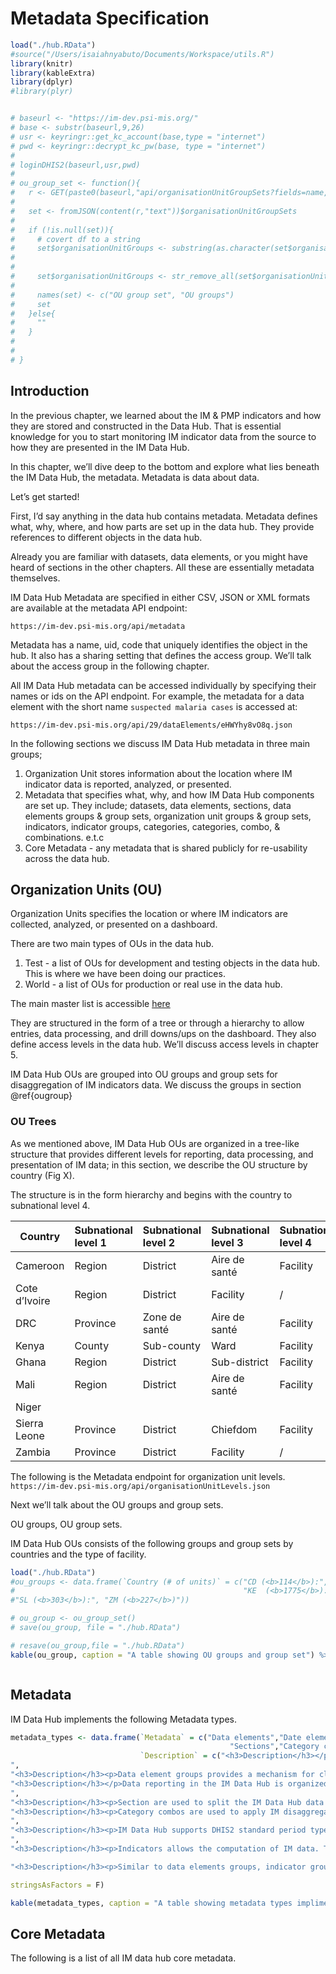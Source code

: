 #  Metadata Specification {#meta}

```r
load("./hub.RData")
#source("/Users/isaiahnyabuto/Documents/Workspace/utils.R")
library(knitr)
library(kableExtra)
library(dplyr)
#library(plyr)


# baseurl <- "https://im-dev.psi-mis.org/"
# base <- substr(baseurl,9,26)
# usr <- keyringr::get_kc_account(base,type = "internet")
# pwd <- keyringr::decrypt_kc_pw(base, type = "internet")
# 
# loginDHIS2(baseurl,usr,pwd)
# 
# ou_group_set <- function(){
#   r <- GET(paste0(baseurl,"api/organisationUnitGroupSets?fields=name,organisationUnitGroups[name]"))
# 
#   set <- fromJSON(content(r,"text"))$organisationUnitGroupSets
# 
#   if (!is.null(set)){
#     # covert df to a string
#     set$organisationUnitGroups <- substring(as.character(set$organisationUnitGroups), regexpr("['\"']",
#                                                                                     as.character(set$organisationUnitGroups))+1)
# 
#     set$organisationUnitGroups <- str_remove_all(set$organisationUnitGroups,"[()\"']")
# 
#     names(set) <- c("OU group set", "OU groups")
#     set
#   }else{
#     ""
#   }
# 
# 
# }

```

## Introduction

In the previous chapter, we learned about the IM & PMP indicators and how they are stored and constructed in the Data Hub. That is essential knowledge for you to start monitoring IM indicator data from the source to how they are presented in the IM Data Hub.

In this chapter, we'll dive deep to the bottom and explore what lies beneath the IM Data Hub, the metadata. Metadata is data about data. 

Let's get started!

First, I'd say anything in the data hub contains metadata. Metadata defines what, why, where, and how parts are set up in the data hub. They provide references to different objects in the data hub.

Already you are familiar with datasets, data elements, or you might have heard of sections in the other chapters. All these are essentially metadata themselves. 

IM Data Hub Metadata are specified in either CSV, JSON or XML formats are available at the metadata API endpoint:

`https://im-dev.psi-mis.org/api/metadata`

Metadata has a name, uid, code that uniquely identifies the object in the hub. It also has a sharing setting that defines the access group. We’ll talk about the access group in the following chapter. 

All IM Data Hub metadata can be accessed individually by specifying their names or ids on the API endpoint. For example, the metadata for a data element with the short name `suspected malaria cases` is accessed at:

`https://im-dev.psi-mis.org/api/29/dataElements/eHWYhy8vO8q.json`

In the following sections we discuss IM Data Hub metadata in three main groups; 

1. Organization Unit stores information about the location where IM indicator data is reported, analyzed, or presented. 
2. Metadata that specifies what, why, and how IM Data Hub components are set up. They include; datasets, data elements, sections, data elements groups & group sets, organization unit groups & group sets, indicators, indicator groups, categories, categories, combo, & combinations. e.t.c
3. Core Metadata - any metadata that is shared publicly for re-usability across the data hub.

## Organization Units (OU)

Organization Units specifies the location or where IM indicators are collected, analyzed, or presented on a dashboard. 

There are two main types of OUs in the data hub.

1. Test - a list of OUs for development and testing objects in the data hub. This is where we have been doing our practices. 
2. World - a list of OUs for production or real use in the data hub.

The main master list is accessible [here]("https://docs.google.com/spreadsheets/d/1fgdpfbVcn0ywUekA8AuXsnxYpDWGk2Safblyom0EWGo/edit#gid=40684118") 

They are structured in the form of a tree or through a hierarchy to allow entries, data processing, and drill downs/ups on the dashboard. They also define access levels in the data hub. We’ll discuss access levels in chapter 5.

IM Data Hub OUs are grouped into OU groups and group sets for disaggregation of IM indicators data. We discuss the groups in section \@ref{ougroup}

### OU Trees

As we mentioned above, IM Data Hub OUs are organized in a tree-like structure that provides different levels for reporting, data processing, and presentation of IM data; in this section, we describe the OU structure by country (Fig X).

The structure is in the form hierarchy and begins with the country to subnational level 4.


Country| Subnational level 1| Subnational level 2| Subnational level 3| Subnational level 4 |
-------|:-------------------|:-------------------|:-------------------|:--------------------|
Cameroon| Region |District| Aire de santé| Facility
Cote d’Ivoire| Region| District| Facility| /
DRC| Province| Zone de santé | Aire de santé | Facility
Kenya | County | Sub-county | Ward | Facility
Ghana | Region | District | Sub-district | Facility 
Mali | Region | District | Aire de santé |Facility
Niger | | | | 
Sierra Leone | Province | District | Chiefdom | Facility
Zambia | Province | District | Facility | /

The following is the Metadata endpoint for organization unit levels.
`https://im-dev.psi-mis.org/api/organisationUnitLevels.json`


Next we’ll talk about the OU groups and group sets. 

OU groups, OU group sets.

IM Data Hub OUs consists of the following groups and group sets by countries and the type of facility.

```r
load("./hub.RData")
#ou_groups <- data.frame(`Country (# of units)` = c("CD (<b>114</b>):", "CI (<b>777</b>):", "CM (<b>751</b>):",
#                                                   "KE  (<b>1775</b>):", "GH (<b>7,948</b>):", "ML (<b>410</b>):",
#"SL (<b>303</b>):", "ZM (<b>227</b>)"))

# ou_group <- ou_group_set()
# save(ou_group, file = "./hub.RData")

# resave(ou_group,file = "./hub.RData")
kable(ou_group, caption = "A table showing OU groups and group set") %>% kable_styling()



```


## Metadata

IM Data Hub implements the following Metadata types.

```r

metadata_types <- data.frame(`Metadata` = c("Data elements","Date element groups","Data sets",
                                                 "Sections","Category combos","Periods", "Indicator", "Indicator groups"),
                             `Description` = c("<h3>Description</h3></p>Data elements forms the basis of the IM Data Hub. They define what is recorded in the system.</p></p>IM Data Hub data elements follows PSI DHIS2 standards for names and short names & the IM Indicator matrix for the form names.</p><p>For instance: <em>IM CR - DX Suspected malaria cases</em> is a data element that records suspected malaria cases</p>
",
"<h3>Description</h3><p>Data element groups provides a mechanism for classifying IM Data Hub data elements into a common theme.</p></p>For instance: <em>CD Supportive Supervision</em> groups together all IM supportive supervision data elements. recorded in Congo</p>",
"<h3>Description</h3></p>Data reporting in the IM Data Hub is organized through the use of the use of data sets.</p><p> A data set is a collection of data elements grouped together for data collection.</p><p> For instance: <em>IM Case Reporting</em> is a data set used to report case reporting data globally</p>
",
"<h3>Description</h3><p>Section are used to split the IM Data Hub data sets into small reportable chunks known as modules.</p> <p>They allow for a bit more flexibility when it comes to using the tabular forms in DHIS2 and are quick and simple to design.</p><p> For instance: <em>Diagnosis, Treatment, MIP and Reporting</em> are section within the IM Case Reporting data set</p>",
"<h3>Description</h3><p>Category combos are used to apply IM disaggregation onto the data elements and indicators.They allow multiple categories to be combined into a related set.</p><p> For instance: <em>IM PMP DX 1  - Percentage of confirmed malaria cases (NP)</em> is disaggregated according to the following categories; <em>CORE - Sex | CORE - Parasitological test | CORE - Age-group</em>
",
"<h3>Description</h3><p>IM Data Hub supports DHIS2 standard period types to report and analyze performance over time.</p><p> For instance: <em>201901</em> to report on January of 2019 </p>
",
"<h3>Description</h3><p>Indicators allows the computation of IM data. They consist of a numerator, a denominator and a data element</p><p>",

"<h3>Description</h3><p>Similar to data elements groups, indicator groups - groups together IM indicator to allow easy access from the analytical tools </p><p> For instance: <em>KE PMP</em> is an indicator group with all PMP indicators for Kenya </p>"),

stringsAsFactors = F)

kable(metadata_types, caption = "A table showing metadata types implimented in the IM Data Hub", escape = F) %>% kable_styling()
```


## Core Metadata

The following is a list of all IM data hub core metadata.

